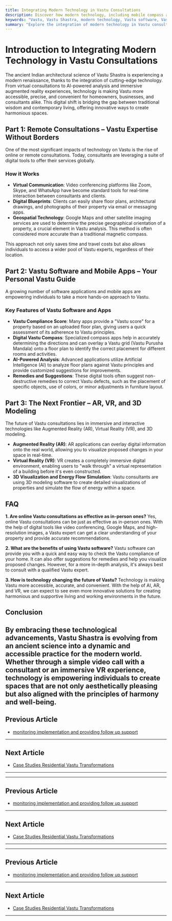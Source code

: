 ```yaml
---
title: Integrating Modern Technology in Vastu Consultations
description: Discover how modern technology, including mobile compass apps, Vastu analysis software, and digital reporting tools, is enhancing the accuracy and efficiency of Vastu consultations.
keywords: "Vastu, Vastu Shastra, modern technology, Vastu software, Vastu apps, Vastu compass, digital reporting, online Vastu consultation, Vastu analysis"
summary: "Explore the integration of modern technology in Vastu consultations. This guide covers how mobile compass apps, Vastu analysis software, and digital reporting tools are making Vastu more accessible, accurate, and streamlined for clients worldwide."
---
```


# Introduction to Integrating Modern Technology in Vastu Consultations

The ancient Indian architectural science of Vastu Shastra is experiencing a modern renaissance, thanks to the integration of cutting-edge technology. From virtual consultations to AI-powered analysis and immersive augmented reality experiences, technology is making Vastu more accessible, precise, and convenient for homeowners, businesses, and consultants alike. This digital shift is bridging the gap between traditional wisdom and contemporary living, offering innovative ways to create harmonious spaces.

## Part 1: Remote Consultations – Vastu Expertise Without Borders

One of the most significant impacts of technology on Vastu is the rise of online or remote consultations. Today, consultants are leveraging a suite of digital tools to offer their services globally.

### How it Works

-   **Virtual Communication**: Video conferencing platforms like Zoom, Skype, and WhatsApp have become standard tools for real-time interaction between consultants and clients.
-   **Digital Blueprints**: Clients can easily share floor plans, architectural drawings, and photographs of their property via email or messaging apps.
-   **Geospatial Technology**: Google Maps and other satellite imaging services are used to determine the precise geographical orientation of a property, a crucial element in Vastu analysis. This method is often considered more accurate than a traditional magnetic compass.

This approach not only saves time and travel costs but also allows individuals to access a wider pool of Vastu experts, regardless of their location.

## Part 2: Vastu Software and Mobile Apps – Your Personal Vastu Guide

A growing number of software applications and mobile apps are empowering individuals to take a more hands-on approach to Vastu.

### Key Features of Vastu Software and Apps

-   **Vastu Compliance Score**: Many apps provide a "Vastu score" for a property based on an uploaded floor plan, giving users a quick assessment of its adherence to Vastu principles.
-   **Digital Vastu Compass**: Specialized compass apps help in accurately determining the directions and can overlay a Vastu grid (Vastu Purusha Mandala) onto a floor plan to identify the correct placement for different rooms and activities.
-   **AI-Powered Analysis**: Advanced applications utilize Artificial Intelligence (AI) to analyze floor plans against Vastu principles and provide customized suggestions for improvements.
-   **Remedies and Suggestions**: These digital tools often suggest non-destructive remedies to correct Vastu defects, such as the placement of specific objects, use of colors, or minor adjustments in furniture layout.

## Part 3: The Next Frontier – AR, VR, and 3D Modeling

The future of Vastu consultations lies in immersive and interactive technologies like Augmented Reality (AR), Virtual Reality (VR), and 3D modeling.

-   **Augmented Reality (AR)**: AR applications can overlay digital information onto the real world, allowing you to visualize proposed changes in your space in real-time.
-   **Virtual Reality (VR)**: VR creates a completely immersive digital environment, enabling users to "walk through" a virtual representation of a building before it's even constructed.
-   **3D Visualization and Energy Flow Simulation**: Vastu consultants are using 3D modeling software to create detailed visualizations of properties and simulate the flow of energy within a space.

## FAQ

**1. Are online Vastu consultations as effective as in-person ones?**
Yes, online Vastu consultations can be just as effective as in-person ones. With the help of digital tools like video conferencing, Google Maps, and high-resolution images, a Vastu expert can get a clear understanding of your property and provide accurate recommendations.

**2. What are the benefits of using Vastu software?**
Vastu software can provide you with a quick and easy way to check the Vastu compliance of your home. It can also offer suggestions for remedies and help you visualize proposed changes. However, for a more in-depth analysis, it's always best to consult with a qualified Vastu expert.

**3. How is technology changing the future of Vastu?**
Technology is making Vastu more accessible, accurate, and convenient. With the help of AI, AR, and VR, we can expect to see even more innovative solutions for creating harmonious and supportive living and working environments in the future.

## Conclusion

By embracing these technological advancements, Vastu Shastra is evolving from an ancient science into a dynamic and accessible practice for the modern world. Whether through a simple video call with a consultant or an immersive VR experience, technology is empowering individuals to create spaces that are not only aesthetically pleasing but also aligned with the principles of harmony and well-being.
---

## Previous Article
- [monitoring implementation and providing follow up support](181008_monitoring_implementation_and_providing_follow_up_support.mdx)

---

## Next Article
- [Case Studies Residential Vastu Transformations](181010_Case_Studies_Residential_Vastu_Transformations.mdx)

---
---

## Previous Article
- [monitoring implementation and providing follow up support](181008_monitoring_implementation_and_providing_follow_up_support.mdx)

---

## Next Article
- [Case Studies Residential Vastu Transformations](181010_Case_Studies_Residential_Vastu_Transformations.mdx)

---
---

## Previous Article
- [monitoring implementation and providing follow up support](181008_monitoring_implementation_and_providing_follow_up_support.mdx)

---

## Next Article
- [Case Studies Residential Vastu Transformations](181010_Case_Studies_Residential_Vastu_Transformations.mdx)

---
